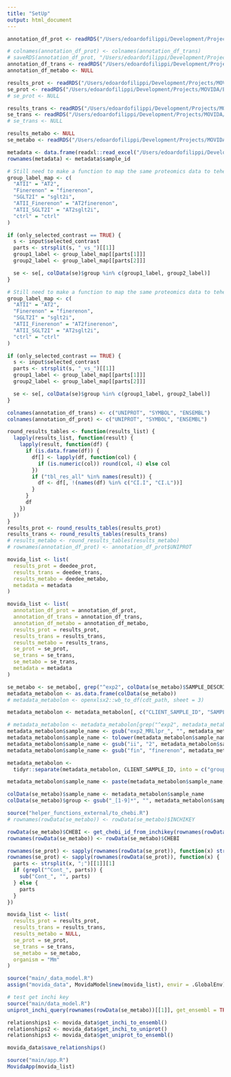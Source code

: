 ```yaml
---
title: "SetUp"
output: html_document
---
```



```r
annotation_df_prot <- readRDS("/Users/edoardofilippi/Development/Projects/MOVIDA/Example_data/Proteomics/anno_df.RDS")

# colnames(annotation_df_prot) <- colnames(annotation_df_trans)
# saveRDS(annotation_df_prot, "/Users/edoardofilippi/Development/Projects/MOVIDA/Example_data/Proteomics/anno_df.RDS")
annotation_df_trans <- readRDS("/Users/edoardofilippi/Development/Projects/MOVIDA/Example_data/Transcriptomics/anno_df.rds")
annotation_df_metabo <- NULL

results_prot <- readRDS("/Users/edoardofilippi/Development/Projects/MOVIDA/Example_data/Proteomics/results_object.rds")
se_prot <- readRDS("/Users/edoardofilippi/Development/Projects/MOVIDA/Example_data/Proteomics/se.rds")
# se_prot <- NULL

results_trans <- readRDS("/Users/edoardofilippi/Development/Projects/MOVIDA/Example_data/Transcriptomics/results_object.rds")
se_trans <- readRDS("/Users/edoardofilippi/Development/Projects/MOVIDA/Example_data/Transcriptomics/se.rds")
# se_trans <- NULL

results_metabo <- NULL
se_metabo <- readRDS("/Users/edoardofilippi/Development/Projects/MOVIDA/Example_data/Metabolomics/se.rds")

metadata <- data.frame(readxl::read_excel("/Users/edoardofilippi/Development/Projects/BasicApp/Transcriptomics_limma/samplesDesign_paul_AT2full.xlsx"))
rownames(metadata) <- metadata$sample_id
```

```r
# Still need to make a function to map the same proteomics data to tehe same transcriptmics data
group_label_map <- c(
  "ATII" = "AT2",
  "Finerenon" = "finerenon",
  "SGLT2I" = "sglt2i",
  "ATII_Finerenon" = "AT2finerenon",
  "ATII_SGLT2I" = "AT2sglt2i",
  "ctrl" = "ctrl"
)

if (only_selected_contrast == TRUE) {
  s <- input$selected_contrast
  parts <- strsplit(s, "_vs_")[[1]]
  group1_label <- group_label_map[[parts[1]]]
  group2_label <- group_label_map[[parts[2]]]

  se <- se[, colData(se)$group %in% c(group1_label, group2_label)]
}
```

```r
# Still need to make a function to map the same proteomics data to tehe same transcriptmics data
group_label_map <- c(
  "ATII" = "AT2",
  "Finerenon" = "finerenon",
  "SGLT2I" = "sglt2i",
  "ATII_Finerenon" = "AT2finerenon",
  "ATII_SGLT2I" = "AT2sglt2i",
  "ctrl" = "ctrl"
)

if (only_selected_contrast == TRUE) {
  s <- input$selected_contrast
  parts <- strsplit(s, "_vs_")[[1]]
  group1_label <- group_label_map[[parts[1]]]
  group2_label <- group_label_map[[parts[2]]]

  se <- se[, colData(se)$group %in% c(group1_label, group2_label)]
}
```

```r
colnames(annotation_df_trans) <- c("UNIPROT", "SYMBOL", "ENSEMBL")
colnames(annotation_df_prot) <- c("UNIPROT", "SYMBOL", "ENSEMBL")

round_results_tables <- function(results_list) {
  lapply(results_list, function(result) {
    lapply(result, function(df) {
      if (is.data.frame(df)) {
        df[] <- lapply(df, function(col) {
          if (is.numeric(col)) round(col, 4) else col
        })
        if ("tbl_res_all" %in% names(result)) {
          df <- df[, !(names(df) %in% c("CI.I", "CI.L"))]
        }
      }
      df
    })
  })
}
results_prot <- round_results_tables(results_prot)
results_trans <- round_results_tables(results_trans)
# results_metabo <- round_results_tables(results_metabo)
# rownames(annotation_df_prot) <- annotation_df_prot$UNIPROT
```

```r
movida_list <- list(
  results_prot = deedee_prot,
  results_trans = deedee_trans,
  results_metabo = deedee_metabo,
  metadata = metadata
)
```

```r
movida_list <- list(
  annotation_df_prot = annotation_df_prot,
  annotation_df_trans = annotation_df_trans,
  annotation_df_metabo = annotation_df_metabo,
  results_prot = results_prot,
  results_trans = results_trans,
  results_metabo = results_trans,
  se_prot = se_prot,
  se_trans = se_trans,
  se_metabo = se_trans,
  metadata = metadata
)
```

```r
se_metabo <- se_metabo[, grep("^exp2", colData(se_metabo)$SAMPLE_DESCRIPTION)]
metadata_metabolon <- as.data.frame(colData(se_metabo))
# metadata_metabolon <- openxlsx2::wb_to_df(cdt_path, sheet = 3)

metadata_metabolon <- metadata_metabolon[, c("CLIENT_SAMPLE_ID", "SAMPLE_DESCRIPTION")]

# metadata_metabolon <- metadata_metabolon[grep("^exp2", metadata_metabolon$SAMPLE_DESCRIPTION), ]
metadata_metabolon$sample_name <- gsub("exp2_MRLlpr_", "", metadata_metabolon$SAMPLE_DESCRIPTION)
metadata_metabolon$sample_name <- tolower(metadata_metabolon$sample_name)
metadata_metabolon$sample_name <- gsub("ii", "2", metadata_metabolon$sample_name)
metadata_metabolon$sample_name <- gsub("fin", "finerenon", metadata_metabolon$sample_name)

metadata_metabolon <-
  tidyr::separate(metadata_metabolon, CLIENT_SAMPLE_ID, into = c("group_identifier", "sample_identifier"), sep = "_", remove = FALSE)

metadata_metabolon$sample_name <- paste(metadata_metabolon$sample_name, metadata_metabolon$sample_identifier, sep = "_")

colData(se_metabo)$sample_name <- metadata_metabolon$sample_name
colData(se_metabo)$group <- gsub("_[1-9]*", "", metadata_metabolon$sample_name)
```

```r
source("helper_functions_external/to_chebi.R")
# rownames(rowData(se_metabo)) <- rowData(se_metabo)$INCHIKEY

rowData(se_metabo)$CHEBI <- get_chebi_id_from_inchikey(rownames(rowData(se_metabo)))
rownames(rowData(se_metabo)) <- rowData(se_metabo)$CHEBI
```

```r
rownames(se_prot) <- sapply(rownames(rowData(se_prot)), function(x) strsplit(x, ";")[[1]][1])
rownames(se_prot) <- sapply(rownames(rowData(se_prot)), function(x) {
  parts <- strsplit(x, ";")[[1]][1]
  if (grepl("^Cont_", parts)) {
    sub("Cont_", "", parts)
  } else {
    parts
  }
})
```


```r
movida_list <- list(
  results_prot = results_prot,
  results_trans = results_trans,
  results_metabo = NULL,
  se_prot = se_prot,
  se_trans = se_trans,
  se_metabo = se_metabo,
  organism = "Mm"
)
```

```r
source("main/_data_model.R")
assign("movida_data", MovidaModel$new(movida_list), envir = .GlobalEnv)
```
  
```r
# test get inchi key
source("main/data_model.R")
uniprot_inchi_query(rownames(rowData(se_metabo))[[1]], get_ensembl = TRUE, get_uniprot = TRUE)
```
```r
relationships1 <- movida_data$get_inchi_to_ensembl()
relationships2 <- movida_data$get_inchi_to_uniprot()
relationships3 <- movida_data$get_uniprot_to_ensembl()

movida_data$save_relationships()
```


```r
source("main/app.R")
MovidaApp(movida_list)
```